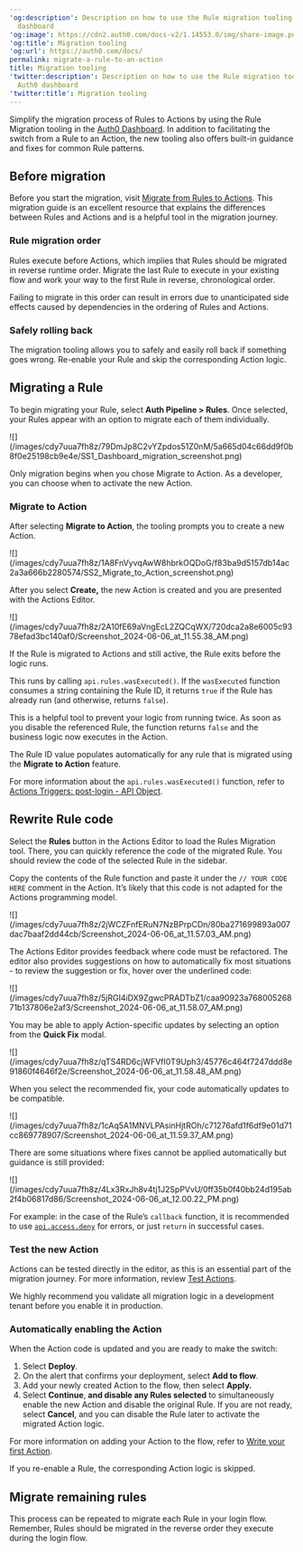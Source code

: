 ---
'og:description': Description on how to use the Rule migration tooling in the Auth0
  dashboard
'og:image': https://cdn2.auth0.com/docs-v2/1.14553.0/img/share-image.png
'og:title': Migration tooling
'og:url': https://auth0.com/docs/
permalink: migrate-a-rule-to-an-action
title: Migration tooling
'twitter:description': Description on how to use the Rule migration tooling in the
  Auth0 dashboard
'twitter:title': Migration tooling
---
Simplify the migration process of Rules to Actions by using the Rule Migration tooling in the [Auth0 Dashboard](https://manage.auth0.com/). In addition to facilitating the switch from a Rule to an Action, the new tooling also offers built-in guidance and fixes for common Rule patterns.

## Before migration

Before you start the migration, visit [Migrate from Rules to Actions](/docs/customize/actions/migrate/migrate-from-rules-to-actions). This migration guide is an excellent resource that explains the differences between Rules and Actions and is a helpful tool in the migration journey.

### Rule migration order

Rules execute before Actions, which implies that Rules should be migrated in reverse runtime order. Migrate the last Rule to execute in your existing flow and work your way to the first Rule in reverse, chronological order.

Failing to migrate in this order can result in errors due to unanticipated side effects caused by dependencies in the ordering of Rules and Actions.

### Safely rolling back

The migration tooling allows you to safely and easily roll back if something goes wrong. Re-enable your Rule and skip the corresponding Action logic.

## Migrating a Rule

To begin migrating your Rule, select **Auth Pipeline > Rules**. Once selected, your Rules appear with an option to migrate each of them individually.

<Frame>![](/images/cdy7uua7fh8z/79DmJp8C2vYZpdos51Z0nM/5a665d04c66dd9f0b8f0e25198cb9e4e/SS1_Dashboard_migration_screenshot.png)</Frame>

<Callout icon="file-lines" color="#0EA5E9" iconType="regular">

Only migration begins when you chose Migrate to Action. As a developer, you can choose when to activate the new Action.

</Callout>

### Migrate to Action

After selecting **Migrate to Action**, the tooling prompts you to create a new Action.

<Frame>![](/images/cdy7uua7fh8z/1A8FnVyvqAwW8hbrkOQDoG/f83ba9d5157db14ac2a3a666b2280574/SS2_Migrate_to_Action_screenshot.png)</Frame>

After you select **Create,** the new Action is created and you are presented with the Actions Editor.

<Frame>![](/images/cdy7uua7fh8z/2A10fE69aVngEcL2ZQCqWX/720dca2a8e6005c9378efad3bc140af0/Screenshot_2024-06-06_at_11.55.38_AM.png)</Frame>

If the Rule is migrated to Actions and still active, the Rule exits before the logic runs.

This runs by calling `api.rules.wasExecuted()`. If the `wasExecuted` function consumes a string containing the Rule ID, it returns `true` if the Rule has already run (and otherwise, returns `false`).

This is a helpful tool to prevent your logic from running twice. As soon as you disable the referenced Rule, the function returns `false` and the business logic now executes in the Action.

<Callout icon="file-lines" color="#0EA5E9" iconType="regular">

The Rule ID value populates automatically for any rule that is migrated using the **Migrate to Action** feature.

</Callout>

For more information about the `api.rules.wasExecuted()` function, refer to [Actions Triggers: post-login - API Object](/docs/customize/actions/explore-triggers/signup-and-login-triggers/login-trigger/post-login-api-object).

## Rewrite Rule code

Select the **Rules** button in the Actions Editor to load the Rules Migration tool. There, you can quickly reference the code of the migrated Rule. You should review the code of the selected Rule in the sidebar.

Copy the contents of the Rule function and paste it under the `// YOUR CODE HERE` comment in the Action. It’s likely that this code is not adapted for the Actions programming model.

<Frame>![](/images/cdy7uua7fh8z/2jWCZFnfERuN7NzBPrpCDn/80ba271699893a007dac7baaf2dd44cb/Screenshot_2024-06-06_at_11.57.03_AM.png)</Frame>

The Actions Editor provides feedback where code must be refactored. The editor also provides suggestions on how to automatically fix most situations - to review the suggestion or fix, hover over the underlined code:

<Frame>![](/images/cdy7uua7fh8z/5jRGI4iDX9ZgwcPRADTbZ1/caa90923a76800526871b137806e2af3/Screenshot_2024-06-06_at_11.58.07_AM.png)</Frame>

You may be able to apply Action-specific updates by selecting an option from the **Quick Fix** modal.

<Frame>![](/images/cdy7uua7fh8z/qTS4RD6cjWFVfI0T9Uph3/45776c464f7247ddd8e91860f4646f2e/Screenshot_2024-06-06_at_11.58.48_AM.png)</Frame>

When you select the recommended fix, your code automatically updates to be compatible.

<Frame>![](/images/cdy7uua7fh8z/1cAq5A1MNVLPAsinHjtROh/c71276afd1f6df9e01d71cc869778907/Screenshot_2024-06-06_at_11.59.37_AM.png)</Frame>

There are some situations where fixes cannot be applied automatically but guidance is still provided:

<Frame>![](/images/cdy7uua7fh8z/4Lx3RxJh8v4tj1J2SpPVvU/0ff35b0f40bb24d195ab2f4b06817d86/Screenshot_2024-06-06_at_12.00.22_PM.png)</Frame>

For example: in the case of the Rule’s `callback` function, it is recommended to use [`api.access.deny`](/docs/customize/actions/explore-triggers/signup-and-login-triggers/pre-user-registration-trigger/pre-user-registration-api-object) for errors, or just `return` in successful cases.

### Test the new Action

Actions can be tested directly in the editor, as this is an essential part of the migration journey. For more information, review [Test Actions](/docs/customize/actions/test-actions).

<Warning>

We highly recommend you validate all migration logic in a development tenant before you enable it in production.

</Warning>

### Automatically enabling the Action

When the Action code is updated and you are ready to make the switch:

1. Select **Deploy**.
2. On the alert that confirms your deployment, select **Add to flow**.
3. Add your newly created Action to the flow, then select **Apply.**
4. Select **Continue**, **and disable any Rules selected** to simultaneously enable the new Action and disable the original Rule. If you are not ready, select **Cancel**, and you can disable the Rule later to activate the migrated Action logic.

For more information on adding your Action to the flow, refer to [Write your first Action](/docs/customize/actions/write-your-first-action).

<Callout icon="file-lines" color="#0EA5E9" iconType="regular">

If you re-enable a Rule, the corresponding Action logic is skipped.

</Callout>

## Migrate remaining rules

This process can be repeated to migrate each Rule in your login flow. Remember, Rules should be migrated in the reverse order they execute during the login flow.